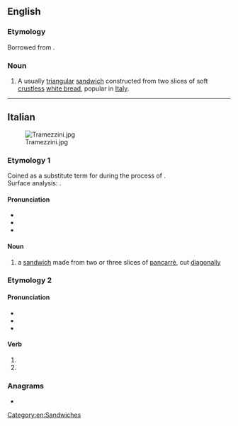 ==English==
{{wikipedia}}

===Etymology===
Borrowed from {{bor|en|it|tramezzino}}.

===Noun===
{{en-noun|tramezzini}}

# A usually [[triangular]] [[sandwich]] constructed from two slices of soft [[crustless]] [[white bread]], popular in [[Italy]].

[[Category:en:Sandwiches]]

----

==Italian==
[[Image:Tramezzini.jpg|thumb]]

===Etymology 1===
Coined as a substitute term for {{m|en|sandwich}} during the {{w|Italianization}} process of {{w|Kingdom of Italy#Fascist regime (1922–1943)|Fascist Italy}}. <br />
Surface analysis: {{suffix|it|tramezzo|lit1=in the middle|ino|pos2=diminutive suffix}}.

====Pronunciation====
* {{it-IPA|trameddzìno}}
* {{hyphenation|it|tra|mez|zì|no}}
* {{rhymes|it|ino}}

====Noun====
{{it-noun|m}}
{{wikipedia|lang=it}}
# a [[sandwich]] made from two or three slices of [[pancarrè]], cut [[diagonally]]

===Etymology 2===

====Pronunciation====
* {{it-IPA|tramèddzino}}
* {{hyphenation|it|tra|mèz|zi|no}}
* {{rhymes|it|ɛddzino}}

====Verb====
{{head|it|verb form}}

# {{inflection of|it|tramezzare||3|p|pres|sub}}
# {{inflection of|it|tramezzare||3|p|imp}}

{{C|it|Breads|Sandwiches}}

===Anagrams===
* {{anagrams|it|a=aeimnortzz|intramezzo|intramezzò}}